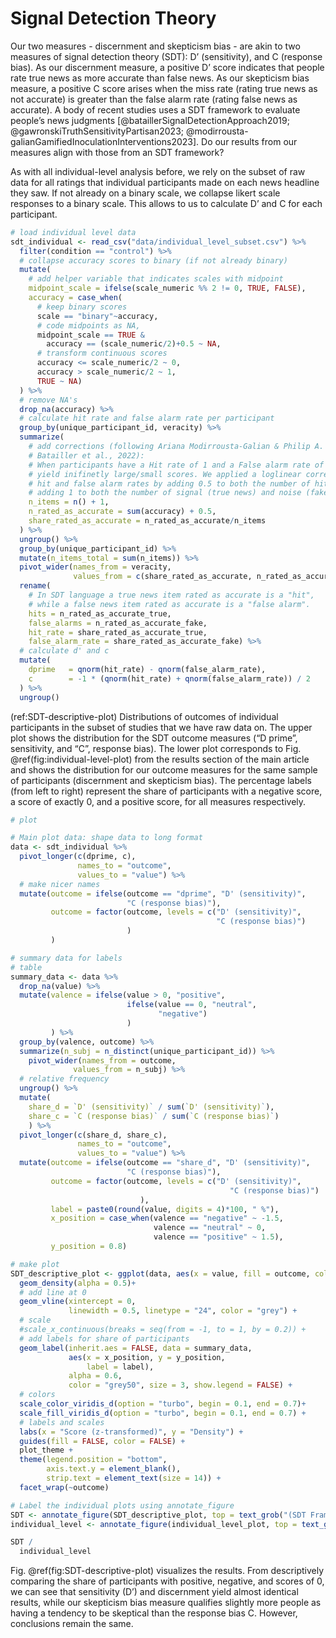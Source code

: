# Signal Detection Theory {#signal-detection-theory}

Our two measures - discernment and skepticism bias - are akin to two measures of signal detection theory (SDT): D' (sensitivity), and C (response bias). As our discernment measure, a positive D' score indicates that people rate true news as more accurate than false news. As our skepticism bias measure, a positive C score arises when the miss rate (rating true news as not accurate) is greater than the false alarm rate (rating false news as accurate). A body of recent studies uses a SDT framework to evaluate people's news judgments [@bataillerSignalDetectionApproach2019; @gawronskiTruthSensitivityPartisan2023; @modirrousta-galianGamifiedInoculationInterventions2023]. Do our results from our measures align with those from an SDT framework?

As with all individual-level analysis before, we rely on the subset of raw data for all ratings that individual participants made on each news headline they saw. If not already on a binary scale, we collapse likert scale responses to a binary scale. This allows to us to calculate D' and C for each participant.

```r
# load individual level data
sdt_individual <- read_csv("data/individual_level_subset.csv") %>% 
  filter(condition == "control") %>% 
  # collapse accuracy scores to binary (if not already binary)
  mutate(
    # add helper variable that indicates scales with midpoint
    midpoint_scale = ifelse(scale_numeric %% 2 != 0, TRUE, FALSE),
    accuracy = case_when(
      # keep binary scores
      scale == "binary"~accuracy, 
      # code midpoints as NA,
      midpoint_scale == TRUE & 
        accuracy == (scale_numeric/2)+0.5 ~ NA,
      # transform continuous scores
      accuracy <= scale_numeric/2 ~ 0, 
      accuracy > scale_numeric/2 ~ 1, 
      TRUE ~ NA)
  ) %>% 
  # remove NA's 
  drop_na(accuracy) %>% 
  # calculate hit rate and false alarm rate per participant
  group_by(unique_participant_id, veracity) %>%
  summarize(
    # add corrections (following Ariana Modirrousta-Galian & Philip A. Higham, 2023 and 
    # Batailler et al., 2022):
    # When participants have a Hit rate of 1 and a False alarm rate of 0, the formulas for D' and C 
    # yield inifinetly large/small scores. We applied a loglinear correction when calculating the 
    # hit and false alarm rates by adding 0.5 to both the number of hits and false alarms and 
    # adding 1 to both the number of signal (true news) and noise (fake news) trials (Stanislaw & Todorov, 1999).
    n_items = n() + 1, 
    n_rated_as_accurate = sum(accuracy) + 0.5, 
    share_rated_as_accurate = n_rated_as_accurate/n_items
  ) %>% 
  ungroup() %>% 
  group_by(unique_participant_id) %>% 
  mutate(n_items_total = sum(n_items)) %>% 
  pivot_wider(names_from = veracity, 
              values_from = c(share_rated_as_accurate, n_rated_as_accurate, n_items)) %>% 
  rename(
    # In SDT language a true news item rated as accurate is a "hit", 
    # while a false news item rated as accurate is a "false alarm".
    hits = n_rated_as_accurate_true,
    false_alarms = n_rated_as_accurate_fake,
    hit_rate = share_rated_as_accurate_true, 
    false_alarm_rate = share_rated_as_accurate_fake) %>% 
  # calculate d' and c
  mutate(
    dprime   = qnorm(hit_rate) - qnorm(false_alarm_rate),
    c        = -1 * (qnorm(hit_rate) + qnorm(false_alarm_rate)) / 2 
  ) %>% 
  ungroup()
```

(ref:SDT-descriptive-plot) Distributions of outcomes of individual participants in the subset of studies that we have raw data on. The upper plot shows the distribution for the SDT outcome measures ("D prime", sensitivity, and "C", response bias). The lower plot corresponds to Fig. \@ref(fig:individual-level-plot) from the results section of the main article and shows the distribution for our outcome measures for the same sample of participants (discernment and skepticism bias). The percentage labels (from left to right) represent the share of participants with a negative score, a score of exactly 0, and a positive score, for all measures respectively.

```r
# plot

# Main plot data: shape data to long format
data <- sdt_individual %>% 
  pivot_longer(c(dprime, c),
               names_to = "outcome", 
               values_to = "value") %>% 
  # make nicer names
  mutate(outcome = ifelse(outcome == "dprime", "D' (sensitivity)", 
                          "C (response bias)"),
         outcome = factor(outcome, levels = c("D' (sensitivity)", 
                                              "C (response bias)")
                          )
         )

# summary data for labels
# table 
summary_data <- data %>% 
  drop_na(value) %>% 
  mutate(valence = ifelse(value > 0, "positive", 
                          ifelse(value == 0, "neutral", 
                                 "negative")
                          )
         ) %>% 
  group_by(valence, outcome) %>% 
  summarize(n_subj = n_distinct(unique_participant_id)) %>% 
    pivot_wider(names_from = outcome, 
              values_from = n_subj) %>% 
  # relative frequency
  ungroup() %>% 
  mutate(
    share_d = `D' (sensitivity)` / sum(`D' (sensitivity)`),
    share_c = `C (response bias)` / sum(`C (response bias)`)
    ) %>% 
  pivot_longer(c(share_d, share_c), 
               names_to = "outcome", 
               values_to = "value") %>% 
  mutate(outcome = ifelse(outcome == "share_d", "D' (sensitivity)", 
                          "C (response bias)"), 
         outcome = factor(outcome, levels = c("D' (sensitivity)", 
                                                 "C (response bias)")
                             ),
         label = paste0(round(value, digits = 4)*100, " %"),
         x_position = case_when(valence == "negative" ~ -1.5,
                                valence == "neutral" ~ 0,
                                valence == "positive" ~ 1.5), 
         y_position = 0.8)

# make plot
SDT_descriptive_plot <- ggplot(data, aes(x = value, fill = outcome, color = outcome)) +
  geom_density(alpha = 0.5)+
  # add line at 0
  geom_vline(xintercept = 0, 
             linewidth = 0.5, linetype = "24", color = "grey") +
  # scale
  #scale_x_continuous(breaks = seq(from = -1, to = 1, by = 0.2)) +
  # add labels for share of participants
  geom_label(inherit.aes = FALSE, data = summary_data,
             aes(x = x_position, y = y_position, 
                 label = label),
             alpha = 0.6,
             color = "grey50", size = 3, show.legend = FALSE) +
  # colors 
  scale_color_viridis_d(option = "turbo", begin = 0.1, end = 0.7)+
  scale_fill_viridis_d(option = "turbo", begin = 0.1, end = 0.7) +
  # labels and scales
  labs(x = "Score (z-transformed)", y = "Density") +
  guides(fill = FALSE, color = FALSE) +
  plot_theme +
  theme(legend.position = "bottom",
        axis.text.y = element_blank(),
        strip.text = element_text(size = 14)) +
  facet_wrap(~outcome)

# Label the individual plots using annotate_figure
SDT <- annotate_figure(SDT_descriptive_plot, top = text_grob("(SDT Framework)", size = 14))
individual_level <- annotate_figure(individual_level_plot, top = text_grob("(Our measures)", size = 14))

SDT /
  individual_level
```

Fig. \@ref(fig:SDT-descriptive-plot) visualizes the results. From descriptively comparing the share of participants with positive, negative, and scores of 0, we can see that sensitivity (D') and discernment yield almost identical results, while our skepticism bias measure qualifies slightly more people as having a tendency to be skeptical than the response bias C. However, conclusions remain the same. 
